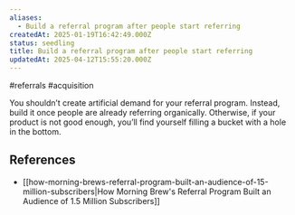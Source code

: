 ```yaml
---
aliases:
  - Build a referral program after people start referring
createdAt: 2025-01-19T16:42:49.000Z
status: seedling
title: Build a referral program after people start referring
updatedAt: 2025-04-12T15:55:20.000Z
---
```

#referrals #acquisition

You shouldn’t create artificial demand for your referral program. Instead, build it once people are already referring organically. Otherwise, if your product is not good enough, you’ll find yourself filling a bucket with a hole in the bottom.

## References

- [[how-morning-brews-referral-program-built-an-audience-of-15-million-subscribers|How Morning Brew's Referral Program Built an Audience of 1.5 Million Subscribers]]
